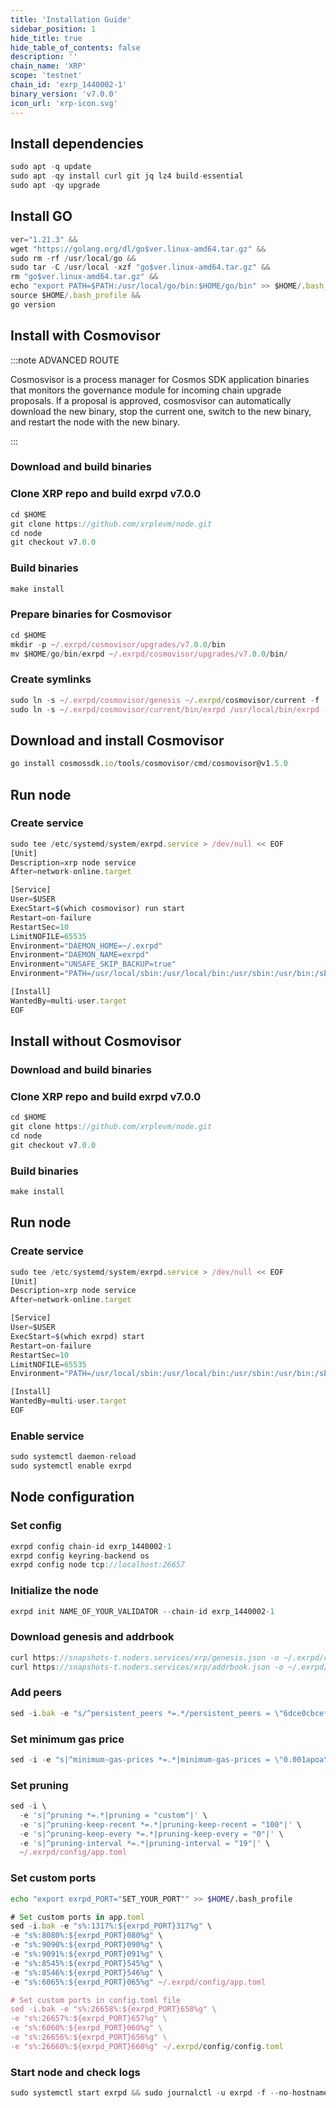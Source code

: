```yaml
---
title: 'Installation Guide'
sidebar_position: 1
hide_title: true
hide_table_of_contents: false
description: ''
chain_name: 'XRP'
scope: 'testnet'
chain_id: 'exrp_1440002-1'
binary_version: 'v7.0.0'
icon_url: 'xrp-icon.svg'
---
```



<PageTitle
  iconUrl="img/xrp-icon.svg"
  title="XRP Installation Guide"
  chainId="exrp_1440002-1"
  version="v7.0.0"
/>

## Install dependencies

```js
sudo apt -q update
sudo apt -qy install curl git jq lz4 build-essential
sudo apt -qy upgrade
```

## Install GO

```js
ver="1.21.3" &&
wget "https://golang.org/dl/go$ver.linux-amd64.tar.gz" &&
sudo rm -rf /usr/local/go &&
sudo tar -C /usr/local -xzf "go$ver.linux-amd64.tar.gz" &&
rm "go$ver.linux-amd64.tar.gz" &&
echo "export PATH=$PATH:/usr/local/go/bin:$HOME/go/bin" >> $HOME/.bash_profile &&
source $HOME/.bash_profile &&
go version
```

## Install with Cosmovisor

:::note ADVANCED ROUTE

Cosmosvisor is a process manager for Cosmos SDK application binaries that monitors the governance module for incoming chain upgrade proposals. If a proposal is approved, cosmosvisor can automatically download the new binary, stop the current one, switch to the new binary, and restart the node with the new binary.

:::

### Download and build binaries

### Clone XRP repo and build exrpd v7.0.0

```js
cd $HOME
git clone https://github.com/xrplevm/node.git
cd node
git checkout v7.0.0
```

### Build binaries

```js
make install
```

### Prepare binaries for Cosmovisor

```js
cd $HOME
mkdir -p ~/.exrpd/cosmovisor/upgrades/v7.0.0/bin
mv $HOME/go/bin/exrpd ~/.exrpd/cosmovisor/upgrades/v7.0.0/bin/
```

### Create symlinks

```js
sudo ln -s ~/.exrpd/cosmovisor/genesis ~/.exrpd/cosmovisor/current -f
sudo ln -s ~/.exrpd/cosmovisor/current/bin/exrpd /usr/local/bin/exrpd -f
```

## Download and install Cosmovisor

```js
go install cosmossdk.io/tools/cosmovisor/cmd/cosmovisor@v1.5.0
```

## Run node

### Create service

```js
sudo tee /etc/systemd/system/exrpd.service > /dev/null << EOF
[Unit]
Description=xrp node service
After=network-online.target

[Service]
User=$USER
ExecStart=$(which cosmovisor) run start
Restart=on-failure
RestartSec=10
LimitNOFILE=65535
Environment="DAEMON_HOME=~/.exrpd"
Environment="DAEMON_NAME=exrpd"
Environment="UNSAFE_SKIP_BACKUP=true"
Environment="PATH=/usr/local/sbin:/usr/local/bin:/usr/sbin:/usr/bin:/sbin:/bin:/usr/games:/usr/local/games:/snap/bin:~/.exrpd/cosmovisor/current/bin"

[Install]
WantedBy=multi-user.target
EOF
```

## Install without Cosmovisor

### Download and build binaries

### Clone XRP repo and build exrpd v7.0.0

```js
cd $HOME
git clone https://github.com/xrplevm/node.git
cd node
git checkout v7.0.0
```

### Build binaries

```js
make install
```

## Run node

### Create service

```js
sudo tee /etc/systemd/system/exrpd.service > /dev/null << EOF
[Unit]
Description=xrp node service
After=network-online.target

[Service]
User=$USER
ExecStart=$(which exrpd) start
Restart=on-failure
RestartSec=10
LimitNOFILE=65535
Environment="PATH=/usr/local/sbin:/usr/local/bin:/usr/sbin:/usr/bin:/sbin:/bin:/usr/games:/usr/local/games:/snap/bin"

[Install]
WantedBy=multi-user.target
EOF
```

### Enable service

```js
sudo systemctl daemon-reload
sudo systemctl enable exrpd
```

## Node configuration

### Set config

```js
exrpd config chain-id exrp_1440002-1
exrpd config keyring-backend os
exrpd config node tcp://localhost:26657
```

### Initialize the node

```js
exrpd init NAME_OF_YOUR_VALIDATOR --chain-id exrp_1440002-1
```

### Download genesis and addrbook

```js
curl https://snapshots-t.noders.services/xrp/genesis.json -o ~/.exrpd/config/genesis.json
curl https://snapshots-t.noders.services/xrp/addrbook.json -o ~/.exrpd/config/addrbook.json
```

### Add peers

```js
sed -i.bak -e "s/^persistent_peers *=.*/persistent_peers = \"6dce0cbcef3fc253a5a3bdaf22985163586175c9@xrp-t-rpc.noders.services:37956\"/" ~/.exrpd/config/config.toml
```

### Set minimum gas price

```js
sed -i -e "s|^minimum-gas-prices *=.*|minimum-gas-prices = \"0.001apoa\"|" ~/.exrpd/config/app.toml
```

### Set pruning

```js
sed -i \
  -e 's|^pruning *=.*|pruning = "custom"|' \
  -e 's|^pruning-keep-recent *=.*|pruning-keep-recent = "100"|' \
  -e 's|^pruning-keep-every *=.*|pruning-keep-every = "0"|' \
  -e 's|^pruning-interval *=.*|pruning-interval = "19"|' \
  ~/.exrpd/config/app.toml
```

### Set custom ports

```bash
echo "export exrpd_PORT="SET_YOUR_PORT"" >> $HOME/.bash_profile
```

```js
# Set custom ports in app.toml
sed -i.bak -e "s%:1317%:${exrpd_PORT}317%g" \
-e "s%:8080%:${exrpd_PORT}080%g" \
-e "s%:9090%:${exrpd_PORT}090%g" \
-e "s%:9091%:${exrpd_PORT}091%g" \
-e "s%:8545%:${exrpd_PORT}545%g" \
-e "s%:8546%:${exrpd_PORT}546%g" \
-e "s%:6065%:${exrpd_PORT}065%g" ~/.exrpd/config/app.toml

# Set custom ports in config.toml file
sed -i.bak -e "s%:26658%:${exrpd_PORT}658%g" \
-e "s%:26657%:${exrpd_PORT}657%g" \
-e "s%:6060%:${exrpd_PORT}060%g" \
-e "s%:26656%:${exrpd_PORT}656%g" \
-e "s%:26660%:${exrpd_PORT}660%g" ~/.exrpd/config/config.toml
```

### Start node and check logs

```js
sudo systemctl start exrpd && sudo journalctl -u exrpd -f --no-hostname -o cat
```
